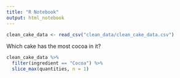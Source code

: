 ```yaml
---
title: "R Notebook"
output: html_notebook
---
```


```r
clean_cake_data <- read_csv("clean_data/clean_cake_data.csv")
```

Which cake has the most cocoa in it? 

```r
clean_cake_data %>% 
  filter(ingredient == "Cocoa") %>% 
  slice_max(quantities, n = 1) 
```

